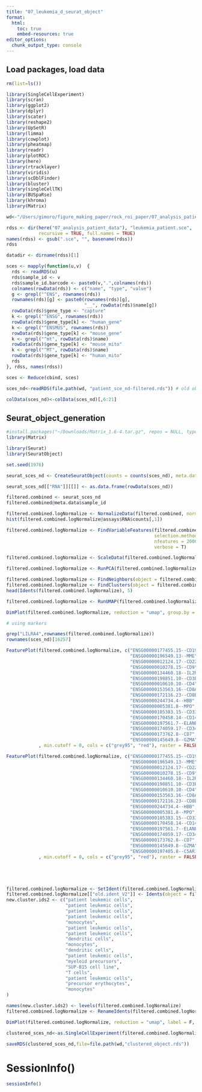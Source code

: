 ```yaml
---
title: "07_leukemia_d_seurat_object"
format:
  html:
    toc: true
    embed-resources: true
editor_options: 
  chunk_output_type: console
---
```


## Load packages, load data

```r

rm(list=ls())

library(SingleCellExperiment)
library(scran)
library(ggplot2)
library(dplyr)
library(scater)
library(reshape2)
library(UpSetR)
library(limma)
library(cowplot)
library(pheatmap)
library(readr)
library(plotROC)
library(here)
library(rtracklayer)
library(viridis)
library(scDblFinder)
library(bluster)
library(singleCellTK)
library(BUSpaRse)
library(khroma)
library(Matrix)

wd<-"/Users/gimoro/figure_making_paper/rock_roi_paper/07_analysis_patient_data/data"

rdss <- dir(here("07_analysis_patient_data"), "leukemia_patient.sce", 
            recursive = TRUE, full.names = TRUE)
names(rdss) <- gsub(".sce", "", basename(rdss))
rdss

datadir <- dirname(rdss)[1]

sces <- mapply(function(u,v)  {
  rds <- readRDS(u)
  rds$sample_id <- v
  rds$sample_id.barcode <- paste0(v,".",colnames(rds))
  colnames(rowData(rds)) <- c("name", "type", "value")
  g <- grepl("^ENS", rownames(rds))
  rownames(rds)[g] <- paste0(rownames(rds)[g], 
                             "__", rowData(rds)$name[g])
  rowData(rds)$gene_type <- "capture"
  k <- grepl("^ENSG", rownames(rds))
  rowData(rds)$gene_type[k] <- "human_gene"
  k <- grepl("^ENSMUS", rownames(rds))
  rowData(rds)$gene_type[k] <- "mouse_gene"
  k <- grepl("^mt", rowData(rds)$name)
  rowData(rds)$gene_type[k] <- "mouse_mito"
  k <- grepl("^MT", rowData(rds)$name)
  rowData(rds)$gene_type[k] <- "human_mito"
  rds
}, rdss, names(rdss))

sces <- Reduce(cbind, sces)

sces_nd<-readRDS(file.path(wd, "patient_sce_nd-filtered.rds")) # old object which was annotated, still contains the bwa_mem2 info so need to remove it 

colData(sces_nd)<-colData(sces_nd)[,6:21]

```

## Seurat_object_generation

```r

#install.packages("~/Downloads/Matrix_1.6-4.tar.gz", repos = NULL, type = "source")
library(Matrix)

library(Seurat)
library(SeuratObject)

set.seed(1976)

seurat_sces_nd <- CreateSeuratObject(counts = counts(sces_nd), meta.data = as.data.frame(colData(sces_nd)))

seurat_sces_nd[["RNA"]][[]] <- as.data.frame(rowData(sces_nd))

filtered.combined <- seurat_sces_nd
filtered.combined@meta.data$sample_id

filtered.combined.logNormalize <- NormalizeData(filtered.combined, normalization.method = "LogNormalize")
hist(filtered.combined.logNormalize@assays$RNA$counts[,1])

filtered.combined.logNormalize <- FindVariableFeatures(filtered.combined.logNormalize,
                                                       selection.method = "vst",
                                                       nfeatures = 2000, 
                                                       verbose = T)

filtered.combined.logNormalize <- ScaleData(filtered.combined.logNormalize)

filtered.combined.logNormalize <- RunPCA(filtered.combined.logNormalize, features = VariableFeatures(object = filtered.combined.logNormalize))

filtered.combined.logNormalize <- FindNeighbors(object = filtered.combined.logNormalize, dims = 1:15 ,reduction = "pca")
filtered.combined.logNormalize <- FindClusters(object = filtered.combined.logNormalize, resolution = c(0.5,1,1.5,2))
head(Idents(filtered.combined.logNormalize), 5)

filtered.combined.logNormalize <- RunUMAP(filtered.combined.logNormalize, reduction = "pca", dims = 1:20)

DimPlot(filtered.combined.logNormalize, reduction = "umap", group.by = "RNA_snn_res.1")

# using markers 

grep("LILRA4",rownames(filtered.combined.logNormalize))
rownames(sces_nd)[16257]

FeaturePlot(filtered.combined.logNormalize, c("ENSG00000177455.15--CD19",
                                              "ENSG00000196549.13--MME",
                                              "ENSG00000012124.17--CD22",
                                              "ENSG00000010278.15--CD9",
                                              "ENSG00000134460.18--IL2RA",
                                              "ENSG00000198851.10--CD3E",
                                              "ENSG00000010610.10--CD4",
                                              "ENSG00000153563.16--CD8A",
                                              "ENSG00000172116.23--CD8B",
                                              "ENSG00000244734.4--HBB",
                                              "ENSG00000005381.8--MPO",
                                              "ENSG00000105383.15--CD33",
                                              "ENSG00000170458.14--CD14",
                                              "ENSG00000197561.7--ELANE",
                                              "ENSG00000174059.17--CD34",
                                              "ENSG00000173762.8--CD7",
                                              "ENSG00000145649.8--GZMA")
            , min.cutoff = 0, cols = c("grey95", "red"), raster = FALSE )

FeaturePlot(filtered.combined.logNormalize, c("ENSG00000177455.15--CD19",
                                              "ENSG00000196549.13--MME",
                                              "ENSG00000012124.17--CD22",
                                              "ENSG00000010278.15--CD9",
                                              "ENSG00000134460.18--IL2RA",
                                              "ENSG00000198851.10--CD3E",
                                              "ENSG00000010610.10--CD4",
                                              "ENSG00000153563.16--CD8A",
                                              "ENSG00000172116.23--CD8B",
                                              "ENSG00000244734.4--HBB",
                                              "ENSG00000005381.8--MPO",
                                              "ENSG00000105383.15--CD33",
                                              "ENSG00000170458.14--CD14",
                                              "ENSG00000197561.7--ELANE",
                                              "ENSG00000174059.17--CD34",
                                              "ENSG00000173762.8--CD7",
                                              "ENSG00000145649.8--GZMA",
                                              "ENSG00000197405.8--C5AR1")
            , min.cutoff = 0, cols = c("grey95", "red"), raster = FALSE )





filtered.combined.logNormalize <- SetIdent(filtered.combined.logNormalize, value = "RNA_snn_res.1")
filtered.combined.logNormalize[["old.ident_V2"]] <- Idents(object = filtered.combined.logNormalize)
new.cluster.ids2 <- c("patient leukemic cells",
                      "patient leukemic cells",
                      "patient leukemic cells",
                      "patient leukemic cells",
                      "monocytes",
                      "patient leukemic cells",
                      "patient leukemic cells",
                      "dendritic cells",
                      "monocytes",
                      "dendritic cells",
                      "patient leukemic cells",
                      "myeloid precursors",
                      "SUP-B15 cell line",
                      "T cells",
                      "patient leukemic cells",
                      "precursor erythocytes",
                      "monocytes"
)

names(new.cluster.ids2) <- levels(filtered.combined.logNormalize)
filtered.combined.logNormalize <- RenameIdents(filtered.combined.logNormalize, new.cluster.ids2)

DimPlot(filtered.combined.logNormalize, reduction = "umap", label = F, pt.size = 0.5)

clustered_sces_nd<-as.SingleCellExperiment(filtered.combined.logNormalize)

saveRDS(clustered_sces_nd,file=file.path(wd,"clustered_object.rds"))

```

# SessionInfo()

```r

sessionInfo()

```

